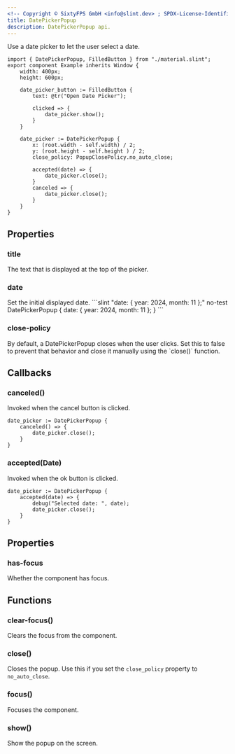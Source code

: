 ```yaml
---
<!-- Copyright © SixtyFPS GmbH <info@slint.dev> ; SPDX-License-Identifier: MIT -->
title: DatePickerPopup
description: DatePickerPopup api.
---
```



Use a date picker to let the user select a date.

```slint playground
import { DatePickerPopup, FilledButton } from "./material.slint";
export component Example inherits Window {
    width: 400px;
    height: 600px;

    date_picker_button := FilledButton {
        text: @tr("Open Date Picker");

        clicked => {
            date_picker.show();
        }
    }

    date_picker := DatePickerPopup {
        x: (root.width - self.width) / 2;
        y: (root.height - self.height ) / 2;
        close_policy: PopupClosePolicy.no_auto_close;

        accepted(date) => {
            date_picker.close();
        }
        canceled => {
            date_picker.close();
        }
    }
}
```

## Properties

### title
<SlintProperty propName="title" typeName="string">
The text that is displayed at the top of the picker.
</SlintProperty>

### date
<SlintProperty propName="date" typeName="struct" structName="Date">
Set the initial displayed date.
```slint "date: { year: 2024, month: 11 };" no-test
DatePickerPopup {
    date: { year: 2024, month: 11 };
}
```

### close-policy
<SlintProperty propName="close_policy" typeName="enum" enumName="PopupClosePolicy" defaultValue="close_on_click" />
By default, a DatePickerPopup closes when the user clicks. Set this to false to prevent that behavior and close it manually using the `close()` function.

</SlintProperty>

## Callbacks

### canceled()
Invoked when the cancel button is clicked.

```slint no-test
date_picker := DatePickerPopup {
    canceled() => {
        date_picker.close();
    }
}
```

### accepted(Date)
Invoked when the ok button is clicked.

```slint no-test
date_picker := DatePickerPopup {
    accepted(date) => {
        debug("Selected date: ", date);
        date_picker.close();
    }
}
```

## Properties

### has-focus
<SlintProperty propName="has-focus" typeName="bool">
Whether the component has focus.
</SlintProperty>

## Functions

### clear-focus()
Clears the focus from the component.

### close()
Closes the popup. Use this if you set the `close_policy` property to `no_auto_close`.

### focus()
Focuses the component.

### show()
Show the popup on the screen.

